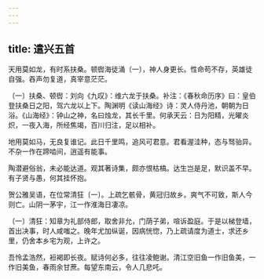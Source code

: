 ```yaml
---
---
---
```

title: 遣兴五首
---




天用莫如龙，有时系扶桑。顿辔海徒涌〔一〕，神人身更长。性命苟不存，英雄徒自强。吞声勿复道，真宰意茫茫。

〔一〕扶桑、顿辔：刘向《九叹》：维六龙于扶桑。补注：《春秋命历序》曰：皇伯登扶桑日之阳，驾六龙以上下。陶渊明《读山海经》诗：灵人侍丹池，朝朝为日浴。《山海经》：钟山之神，名曰烛龙，其长千里。何承天云：日为阳精，光曜炎炽，一夜入海，所经焦竭，百川归注，足以相补。

地用莫如马，无良复谁记。此日千里鸣，追风可君意。君看渥洼种，态与驽骀异。不杂一作在蹄啮间，逍遥有能事。

陶潜避俗翁，未必能达道。观其著诗集，颇亦恨枯槁。达生岂是足，默识盖不早。有子贤与愚，何其挂怀抱。

贺公雅吴语，在位常清狂〔一〕。上疏乞骸骨，黄冠归故乡。爽气不可致，斯人今则亡。山阴一茅宇，江一作淮海日凄凉。

〔一〕清狂：知章为礼部侍郎，取舍非允，门荫子弟，喧诉盈庭。于是以梯登墙，首出决事，时人咸嗤之。晚年尤加纵诞，因病恍惚，乃上疏请度为道士，求还乡里，仍舍本乡宅为观，上许之。

吾怜孟浩然，裋褐即长夜。赋诗何必多，往往凌鲍谢。清江空旧鱼一作旧鱼美，一作旧美鱼，春雨余甘蔗。每望东南云，令人几悲吒。
